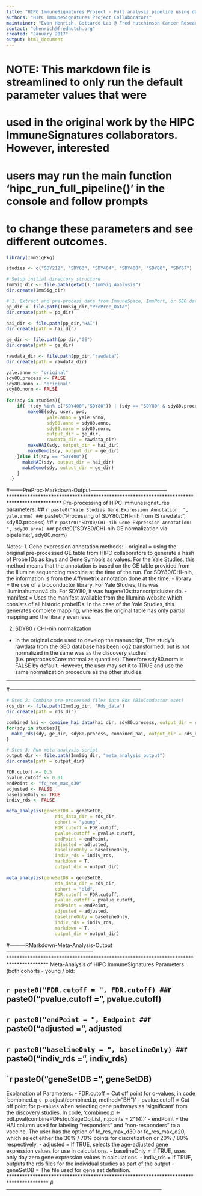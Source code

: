 ```yaml
---
title: "HIPC ImmuneSignatures Project - Full analysis pipeline using data from ImmuneSpace"
authors: "HIPC ImmuneSignatures Project Collaborators"
maintainer: "Evan Henrich, Gottardo Lab @ Fred Hutchinson Cancer Research Center"
contact: "ehenrich@fredhutch.org"
created: "January 2017"
output: html_document
---
```

# NOTE: This markdown file is streamlined to only run the default parameter values that were
# used in the original work by the HIPC ImmuneSignatures collaborators.  However, interested 
# users may run the main function 'hipc_run_full_pipeline()' in the console and follow prompts 
# to change these parameters and see different outcomes.

```r
library(ImmSigPkg)

studies <- c("SDY212", "SDY63", "SDY404", "SDY400", "SDY80", "SDY67")

# Setup initial directory structure
ImmSig_dir <- file.path(getwd(),"ImmSig_Analysis")
dir.create(ImmSig_dir)

# 1. Extract and pre-process data from ImmuneSpace, ImmPort, or GEO databases
pp_dir <- file.path(ImmSig_dir,"PreProc_Data")
dir.create(path = pp_dir)

hai_dir <- file.path(pp_dir,"HAI")
dir.create(path = hai_dir)

ge_dir <- file.path(pp_dir,"GE")
dir.create(path = ge_dir)

rawdata_dir <- file.path(pp_dir,"rawdata")
dir.create(path = rawdata_dir)

yale.anno <- "original"
sdy80.process <- FALSE
sdy80.anno <- "original"
sdy80.norm <- FALSE
    
for(sdy in studies){
    if( !(sdy %in% c("SDY400","SDY80")) | (sdy == "SDY80" & sdy80.process == TRUE) ){
        makeGE(sdy, user, pwd,
               yale.anno = yale.anno,
               sdy80.anno = sdy80.anno,
               sdy80.norm = sdy80.norm,
               output_dir = ge_dir,
               rawdata_dir = rawdata_dir)
        makeHAI(sdy, output_dir = hai_dir)
        makeDemo(sdy, output_dir = ge_dir)
    }else if(sdy == "SDY400"){
      makeHAI(sdy, output_dir = hai_dir)
      makeDemo(sdy, output_dir = ge_dir)
    }
  }
```
#--------PreProc-Markdown-Output--------------------------------------------
********************************************************************************************
Pre-processing of HIPC Immunesignatures parameters:
## `r paste0("Yale Studies Gene Expression Annotation: ", yale.anno)
## `r paste0("Processing of SDY80/CHI-nih from IS rawdata: ", sdy80.process)
## `r paste0("SDY80/CHI-nih Gene Expression Annotation: ", sdy80.anno)
## `r paste0("SDY80/CHI-nih GE normalization via pipeleine: ", sdy80.norm)

Notes:
1. Gene expression annotation methods:
- original = using the original pre-processed GE table from HIPC collaborators to generate
  a hash of Probe IDs as keys and Gene Symbols as values.  For the Yale Studies, this method
  means that the annotation is based on the GE table provided from the Illumina sequencing
  machine at the time of the run.  For SDY80/CHI-nih, the information is from the Affymetrix
  annotation done at the time.
- library = the use of a bioconductor library.  For Yale Studies, this was illuminahumanv4.db.
  For SDY80, it was hugene10sttranscriptcluster.db.
- manifest = Uses the manifest available from the Illumina website which consists of all historic
  probeIDs.  In the case of the Yale Studies, this generates complete mapping, whereas the 
  original table has only partial mapping and the library even less.

2. SDY80 / CHI-nih normalization
- In the original code used to develop the manuscript, The study's rawdata from the GEO database 
  has been log2 transformed, but is not normalized in the same was as the discovery studies 
  (i.e. preprocessCore::normalize.quantiles).  Therefore sdy80.norm is FALSE by default.  However,
  the user may set it to TRUE and use the same normalization procedure as the other studies.

*********************************************************************************************
#---------------------------------------------------------------------------

```r

# Step 2: Combine pre-processed files into Rds (BioConductor eset)
rds_dir <- file.path(ImmSig_dir, "Rds_data")
dir.create(path = rds_dir)

combined_hai <- combine_hai_data(hai_dir, sdy80.process, output_dir = rds_dir)
for(sdy in studies){
  make_rds(sdy, ge_dir, sdy80.process, combined_hai, output_dir = rds_dir)
}

# Step 3: Run meta analysis script
output_dir <- file.path(ImmSig_dir, "meta_analysis_output")
dir.create(path = output_dir)

FDR.cutoff <- 0.5
pvalue.cutoff <- 0.01
endPoint <- "fc_res_max_d30"
adjusted <- FALSE
baselineOnly <- TRUE
indiv_rds <- FALSE
```

```r
meta_analysis(geneSetDB = geneSetDB,
                  rds_data_dir = rds_dir,
                  cohort = "young",
                  FDR.cutoff = FDR.cutoff,
                  pvalue.cutoff = pvalue.cutoff,
                  endPoint = endPoint,
                  adjusted = adjusted,
                  baselineOnly = baselineOnly,
                  indiv_rds = indiv_rds,
                  markdown = T,
                  output_dir = output_dir)

meta_analysis(geneSetDB = geneSetDB,
                  rds_data_dir = rds_dir,
                  cohort = "old",
                  FDR.cutoff = FDR.cutoff,
                  pvalue.cutoff = pvalue.cutoff,
                  endPoint = endPoint,
                  adjusted = adjusted,
                  baselineOnly = baselineOnly,
                  indiv_rds = indiv_rds,
                  markdown = T,
                  output_dir = output_dir)
```
#---------RMarkdown-Meta-Analysis-Output--------------------------------------------------
***************************************************************************************
Meta-Analysis of HIPC ImmuneSignatures Parameters (both cohorts - young / old:
  
## `r paste0("FDR.cutoff = ", FDR.cutoff)
## `r paste0("pvalue.cutoff = ", pvalue.cutoff)
## `r paste0("endPoint = ", Endpoint
## `r paste0("adjusted = ", adjusted
## `r paste0("baselineOnly = ", baselineOnly)
## `r paste0("indiv_rds = ", indiv_rds)
## `r paste0("geneSetDB = ", geneSetDB)

Explanation of Parameters:
- FDR.cutoff = Cut off point for q-values, in code 'combined.q <- p.adjust(combined.p, method="BH")'
- pvalue.cutoff = Cut off point for p-values when selecting gene pathways as 'significant' from the
  discovery studies. In code, 'combined.p <- pdf.pval(combinePDFs(quSageObjList, n.points = 2^14))' 
- endPoint = the HAI column used for labeling "responders" and "non-responders" to a vaccine.  The user
  has the option of fc_res_max_d30 or fc_res_max_d20, which select either the 30% / 70% points for 
  discretization or 20% / 80% respectively.
- adjusted = If TRUE, selects the age-adjusted gene expression values for use in calculations.
- baselineOnly = If TRUE, uses only day zero gene expression values in calculations.
- indiv_rds = If TRUE, outputs the rds files for the individual studies as part of the output
- geneSetDB = The file used for gene set definition.
***************************************************************************************
#-----------------------------------------------------------------------------------------

